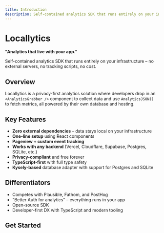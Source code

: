 ```yaml
---
title: Introduction
description: Self-contained analytics SDK that runs entirely on your infrastructure
---
```


# Locallytics

**"Analytics that live with your app."**

Self-contained analytics SDK that runs entirely on your infrastructure – no external servers, no tracking scripts, no cost.

## Overview

Locallytics is a privacy-first analytics solution where developers drop in an `<AnalyticsGrabber />` component to collect data and use `AnalyticsJSON()` to fetch metrics, all powered by their own database and hosting.

## Key Features

- **Zero external dependencies** – data stays local on your infrastructure
- **One-line setup** using React components
- **Pageview + custom event tracking**
- **Works with any backend** (Vercel, Cloudflare, Supabase, Postgres, SQLite, etc.)
- **Privacy-compliant** and free forever
- **TypeScript-first** with full type safety
- **Kysely-based** database adapter with support for Postgres and SQLite

## Differentiators

- Competes with Plausible, Fathom, and PostHog
- "Better Auth for analytics" – everything runs in your app
- Open-source SDK
- Developer-first DX with TypeScript and modern tooling

## Get Started

<Cards>
  <Card title="Installation" href="/docs/installation" />
  <Card title="Quick Start" href="/docs/quick-start" />
  <Card title="API Reference" href="/docs/api-reference" />
</Cards>
